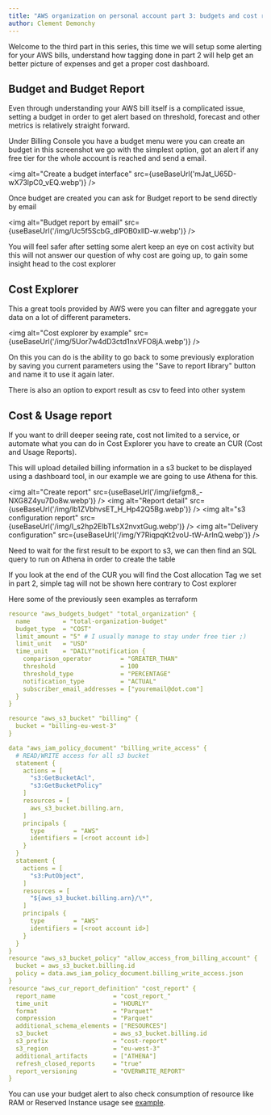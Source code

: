```yaml
---
title: "AWS organization on personal account part 3: budgets and cost reports"
author: Clement Demonchy
---
```


Welcome to the third part in this series, this time we will setup some alerting for your AWS bills, understand how tagging done in part 2 will help get an better picture of expenses and get a proper cost dashboard.
<!--truncate-->

Budget and Budget Report
---------

Even through understanding your AWS bill itself is a complicated issue, setting a budget in order to get alert based on threshold, forecast and other metrics is relatively straight forward.

Under Billing Console you have a budget menu were you can create an budget in this screenshot we go with the simplest option, got an alert if any free tier for the whole account is reached and send a email.

<img alt="Create a budget interface" src={useBaseUrl('mJat_U65D-wX73lpC0_vEQ.webp')} />

Once budget are created you can ask for Budget report to be send directly by email

<img alt="Budget report by email" src={useBaseUrl('/img/Uc5f5ScbG_dlP0B0xllD-w.webp')} />

You will feel safer after setting some alert keep an eye on cost activity but this will not answer our question of why cost are going up, to gain some insight head to the cost explorer

Cost Explorer
---------

This a great tools provided by AWS were you can filter and agreggate your data on a lot of different parameters.

<img alt="Cost explorer by example" src={useBaseUrl('/img/5Uor7w4dD3ctd1nxVFO8jA.webp')} />

On this you can do is the ability to go back to some previously exploration by saving you current parameters using the "Save to report library" button and name it to use it again later.

There is also an option to export result as csv to feed into other system

Cost & Usage report
---------

If you want to drill deeper seeing rate, cost not limited to a service, or automate what you can do in Cost Explorer you have to create an CUR (Cost and Usage Reports).

This will upload detailed billing information in a s3 bucket to be displayed using a dashboard tool, in our example we are going to use Athena for this.

<img alt="Create report" src={useBaseUrl('/img/iiefgm8_-NXG8Z4yu7Do8w.webp')} />
<img alt="Report detail" src={useBaseUrl('/img/lb1ZVbhvsET_H_Hp42Q5Bg.webp')} />
<img alt="s3 configuration report" src={useBaseUrl('/img/I_s2hp2ElbTLsX2nvxtGug.webp')} />
<img alt="Delivery configuration" src={useBaseUrl('/img/Y7RiqpqKt2voU-tW-ArInQ.webp')} />

Need to wait for the first result to be export to s3, we can then find an SQL query to run on Athena in order to create the table

If you look at the end of the CUR you will find the Cost allocation Tag we set in part 2, simple tag will not be shown here contrary to Cost explorer

Here some of the previously seen examples as terraform

```yaml
resource "aws_budgets_budget" "total_organization" {  
  name         = "total-organization-budget"  
  budget_type  = "COST"  
  limit_amount = "5" # I usually manage to stay under free tier ;)  
  limit_unit   = "USD"  
  time_unit    = "DAILY"notification {  
    comparison_operator        = "GREATER_THAN"  
    threshold                  = 100  
    threshold_type             = "PERCENTAGE"  
    notification_type          = "ACTUAL"  
    subscriber_email_addresses = ["youremail@dot.com"] 
  }  
}

resource "aws_s3_bucket" "billing" {  
  bucket = "billing-eu-west-3"  
}

data "aws_iam_policy_document" "billing_write_access" {  
  # READ/WRITE access for all s3 bucket   
  statement {  
    actions = [  
      "s3:GetBucketAcl",  
      "s3:GetBucketPolicy"
    ] 
    resources = [  
      aws_s3_bucket.billing.arn,  
    ] 
    principals {  
      type        = "AWS"  
      identifiers = [<root account id>] 
    }  
  }  
  statement {  
    actions = [  
      "s3:PutObject",  
    ] 
    resources = [  
      "${aws_s3_bucket.billing.arn}/\*",  
    ] 
    principals {  
      type        = "AWS"  
      identifiers = [<root account id>] 
    }  
  }  
}
resource "aws_s3_bucket_policy" "allow_access_from_billing_account" {  
  bucket = aws_s3_bucket.billing.id  
  policy = data.aws_iam_policy_document.billing_write_access.json  
}
resource "aws_cur_report_definition" "cost_report" {  
  report_name                = "cost_report_"  
  time_unit                  = "HOURLY"  
  format                     = "Parquet"  
  compression                = "Parquet"  
  additional_schema_elements = ["RESOURCES"] 
  s3_bucket                  = aws_s3_bucket.billing.id  
  s3_prefix                  = "cost-report"  
  s3_region                  = "eu-west-3"  
  additional_artifacts       = ["ATHENA"] 
  refresh_closed_reports     = "true"  
  report_versioning          = "OVERWRITE_REPORT"  
}
```

You can use your budget alert to also check consumption of resource like RAM or Reserved Instance usage see [example](https://registry.terraform.io/providers/hashicorp/aws/latest/docs/resources/budgets_budget).
